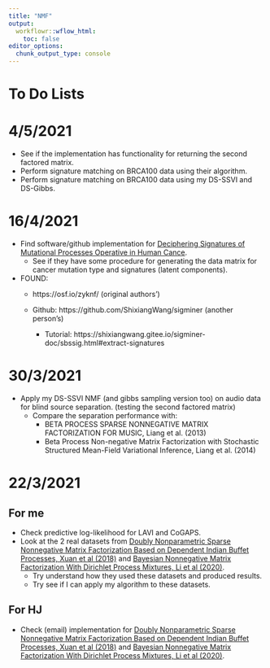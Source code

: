 ```yaml
---
title: "NMF"
output:
  workflowr::wflow_html:
    toc: false
editor_options:
  chunk_output_type: console
---
```

# To Do Lists

# 4/5/2021
- See if the implementation has functionality for returning the second factored matrix.
- Perform signature matching on BRCA100 data using their algorithm.
- Perform signature matching on BRCA100 data using my DS-SSVI and DS-Gibbs.

# 16/4/2021
- Find software/github implementation for [Deciphering Signatures of Mutational Processes Operative in Human Cance](https://pubmed.ncbi.nlm.nih.gov/23318258/).
  - See if they have some procedure for generating the data matrix for cancer mutation type and signatures (latent components).
  
- FOUND: 
  - https://osf.io/zyknf/ (original authors')
  
  - Github: https://github.com/ShixiangWang/sigminer (another person's)
    - Tutorial: https://shixiangwang.gitee.io/sigminer-doc/sbssig.html#extract-signatures

# 30/3/2021
- Apply my DS-SSVI NMF (and gibbs sampling version too) on audio data for blind source separation. (testing the second factored matrix)
  - Compare the separation performance with:
    - BETA PROCESS SPARSE NONNEGATIVE MATRIX FACTORIZATION FOR MUSIC, Liang et al. (2013) 
    - Beta Process Non-negative Matrix Factorization with Stochastic Structured Mean-Field Variational Inference, Liang et al. (2014)
  



# 22/3/2021
## For me
* Check predictive log-likelihood for LAVI and CoGAPS.
* Look at the 2 real datasets from [Doubly Nonparametric Sparse Nonnegative Matrix Factorization Based on Dependent Indian Buffet Processes, Xuan et al (2018)](https://ieeexplore.ieee.org/document/7896614) and [Bayesian Nonnegative Matrix Factorization With Dirichlet Process Mixtures, Li et al (2020)](https://ieeexplore.ieee.org/document/9121775).
  * Try understand how they used these datasets and produced results.
  * Try see if I can apply my algorithm to these datasets.
  
  

## For HJ
* Check (email) implementation for [Doubly Nonparametric Sparse Nonnegative Matrix Factorization Based on Dependent Indian Buffet Processes, Xuan et al (2018)](https://ieeexplore.ieee.org/document/7896614) and [Bayesian Nonnegative Matrix Factorization With Dirichlet Process Mixtures, Li et al (2020)](https://ieeexplore.ieee.org/document/9121775).